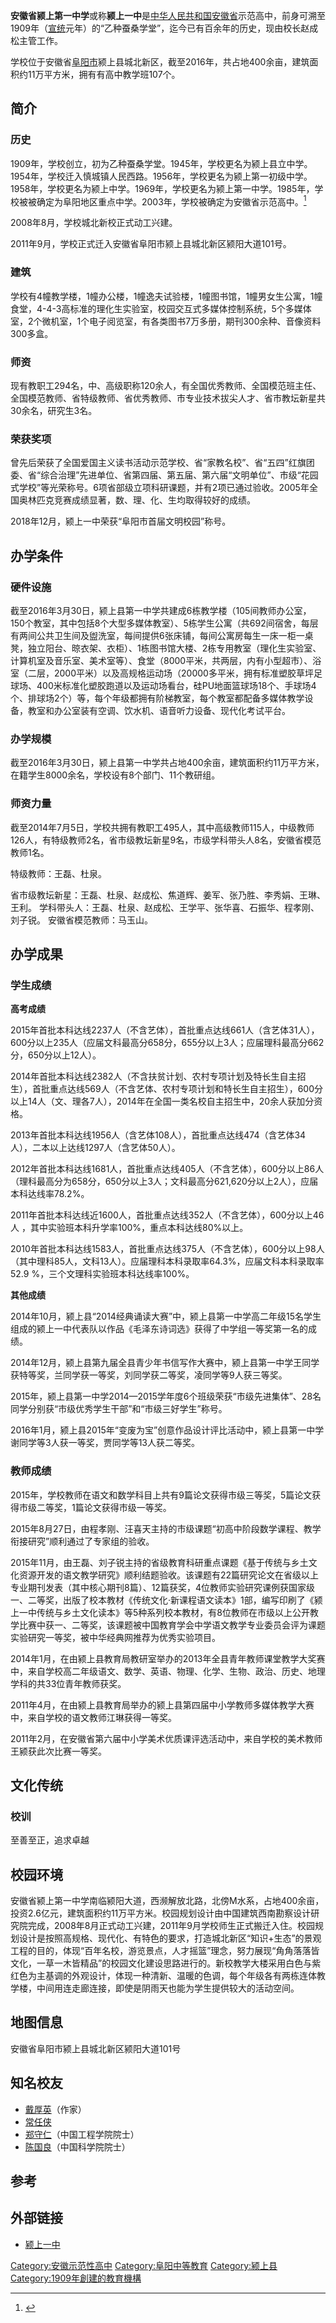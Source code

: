 '''安徽省颍上第一中学'''或称'''颍上一中'''是[[中华人民共和国|中华人民共和国]][[安徽省|安徽省]]示范高中，前身可溯至1909年（[[宣统|宣统]]元年）的“乙种蚕桑学堂”，迄今已有百余年的历史，现由校长赵成松主管工作。

学校位于安徽省[[阜阳市|阜阳市]]颍上县城北新区，截至2016年，共占地400余亩，建筑面积约11万平方米，拥有有高中教学班107个。

==简介==
===历史===
1909年，学校创立，初为乙种蚕桑学堂。1945年，学校更名为颍上县立中学。1954年，学校迁入慎城镇人民西路。1956年，学校更名为颍上第一初级中学。1958年，学校更名为颍上中学。1969年，学校更名为颍上第一中学。1985年，学校被被确定为阜阳地区重点中学。2003年，学校被确定为安徽省示范高中。<ref name=":0">{{cite journal |author1=杜泉 |coauthors=李立新 |title=播撒阳光体育之种 收获百年文化名校 |journal=教学与管理 |date=2013 |issue=第34期 |pages=16-17 |accessdate=2021-10-13}}</ref>

2008年8月，学校城北新校正式动工兴建。

2011年9月，学校正式迁入安徽省阜阳市颍上县城北新区颍阳大道101号。
===建筑===
学校有4幢教学楼，1幢办公楼，1幢逸夫试验楼，1幢图书馆，1幢男女生公寓，1幢食堂，4-4-3高标准的理化生实验室，校园交互式多媒体控制系统，5个多媒体室，2个微机室，1个电子阅览室，有各类图书7万多册，期刊300余种、音像资料300多盒。

===师资===
现有教职工294名，中、高级职称120余人，有全国优秀教师、全国模范班主任、全国模范教师、省特级教师、省优秀教师、市专业技术拔尖人才、省市教坛新星共30余名，研究生3名。

===荣获奖项===
曾先后荣获了全国爱国主义读书活动示范学校、省“家教名校”、省“五四”红旗团委、省“综合治理”先进单位、省第四届、第五届、第六届“文明单位”、市级“花园式学校”等光荣称号。6项省部级立项科研课题，并有2项已通过验收。2005年全国奥林匹克竞赛成绩显著，数、理、化、生均取得较好的成绩。

2018年12月，颍上一中荣获“阜阳市首届文明校园”称号。

==办学条件==
===硬件设施===
截至2016年3月30日，颍上县第一中学共建成6栋教学楼（105间教师办公室，150个教室，其中包括8个大型多媒体教室）、5栋学生公寓（共692间宿舍，每层有两间公共卫生间及盥洗室，每间提供6张床铺，每间公寓房每生一床一柜一桌凳，独立阳台、晾衣架、衣柜）、1栋图书馆大楼、2栋专用教室（理化生实验室、计算机室及音乐室、美术室等）、食堂（8000平米，共两层，内有小型超市）、浴室（二层，2000平米）以及高规格运动场（20000多平米，拥有标准塑胶草坪足球场、400米标准化塑胶跑道以及运动场看台，硅PU地面篮球场18个、手球场4个、排球场2个）等，每个年级都拥有阶梯教室，每个教室都配备多媒体教学设备，教室和办公室装有空调、饮水机、语音听力设备、现代化考试平台。
===办学规模===
截至2016年3月30日，颍上县第一中学共占地400余亩，建筑面积约11万平方米，在籍学生8000余名，学校设有8个部门、11个教研组。
===师资力量===
截至2014年7月5日，学校共拥有教职工495人，其中高级教师115人，中级教师126人，有特级教师2名，省市级教坛新星9名，市级学科带头人8名，安徽省模范教师1名。

特级教师：王磊、杜泉。

省市级教坛新星：王磊、杜泉、赵成松、焦道辉、姜军、张乃胜、李秀娟、王琳、王利。
学科带头人：王磊、杜泉、赵成松、王学平、张华喜、石振华、程孝刚、刘子锐。
安徽省模范教师：马玉山。

==办学成果==
===学生成绩===

'''高考成绩'''

2015年首批本科达线2237人（不含艺体），首批重点达线661人（含艺体31人），600分以上235人（应届文科最高分658分，655分以上3人；应届理科最高分662分，650分以上12人）。

2014年首批本科达线2382人（不含扶贫计划、农村专项计划及特长生自主招生），首批重点达线569人（不含艺体、农村专项计划和特长生自主招生），600分以上14人（文、理各7人），2014年在全国一类名校自主招生中，20余人获加分资格。

2013年首批本科达线1956人（含艺体108人），首批重点达线474（含艺体34人），二本以上达线1297人（含艺体50人）。

2012年首批本科达线1681人，首批重点达线405人（不含艺体），600分以上86人（理科最高分为658分，650分以上3人；文科最高分621,620分以上2人），应届本科达线率78.2%。

2011年首批本科达线近1600人，首批重点达线352人（不含艺体），600分以上46人 ，其中实验班本科升学率100%，重点本科达线80%以上。

2010年首批本科达线1583人，首批重点达线375人（不含艺体），600分以上98人（其中理科85人，文科13人）。应届理科本科录取率64.3%，应届文科本科录取率52.9 %，三个文理科实验班本科达线率100%。

'''其他成绩'''

2014年10月，颍上县“2014经典诵读大赛”中，颍上县第一中学高二年级15名学生组成的颍上一中代表队以作品《毛泽东诗词选》获得了中学组一等奖第一名的成绩。

2014年12月，颍上县第九届全县青少年书信写作大赛中，颍上县第一中学王同学获特等奖，兰同学获一等奖，刘同学获二等奖，凌同学等9人获三等奖。

2015年，颍上县第一中学2014—2015学年度6个班级荣获“市级先进集体”、28名同学分别获“市级优秀学生干部”和“市级三好学生”称号。

2016年1月，颍上县2015年“变废为宝”创意作品设计评比活动中，颍上县第一中学谢同学等3人获一等奖，贾同学等13人获二等奖。

===教师成绩===

2015年，学校教师在语文和数学科目上共有9篇论文获得市级三等奖，5篇论文获得市级二等奖，1篇论文获得市级一等奖。

2015年8月27日，由程孝刚、汪喜天主持的市级课题“初高中阶段数学课程、教学衔接研究”顺利通过了专家组的验收。

2015年11月，由王磊、刘子锐主持的省级教育科研重点课题《基于传统与乡土文化资源开发的语文教学研究》顺利结题验收。该课题有22篇研究论文在省级以上专业期刊发表（其中核心期刊8篇）、12篇获奖，4位教师实验研究课例获国家级一、二等奖，出版了校本教材《传统文化·新课程语文读本》1部，编写印刷了《颍上一中传统与乡土文化读本》等5种系列校本教材，有8位教师在市级以上公开教学比赛中获一、二等奖，该课题被中国教育学会中学语文教学专业委员会评为课题实验研究一等奖，被中华经典网推荐为优秀实验项目。

2014年1月，在由颍上县教育局教研室举办的2013年全县青年教师课堂教学大奖赛中，来自学校高二年级语文、数学、英语、物理、化学、生物、政治、历史、地理学科的共33位青年教师获奖。

2011年4月，在由颍上县教育局举办的颍上县第四届中小学教师多媒体教学大赛中，来自学校的语文教师江琳获得一等奖。

2011年2月，在安徽省第六届中小学美术优质课评选活动中，来自学校的美术教师王颍获此次比赛一等奖。

==文化传统==
===校训===
至善至正，追求卓越
==校园环境==
安徽省颍上第一中学南临颍阳大道，西濒解放北路，北傍M水系，占地400余亩，投资2.6亿元，建筑面积约11万平方米。校园规划设计由中国建筑西南勘察设计研究院完成，2008年8月正式动工兴建，2011年9月学校师生正式搬迁入住。校园规划设计是按照高规格、现代化、有特色的要求，打造城北新区“知识+生态”的景观工程的目的，体现“百年名校，游览景点，人才摇篮”理念，努力展现“角角落落皆文化，一草一木皆精品”的校园文化建设思路进行的。新校教学大楼采用白色与紫红色为主基调的外观设计，体现一种清新、温暖的色调，每个年级各有两栋连体教学楼，中间用连走廊连接，即使是阴雨天也能为学生提供较大的活动空间。
==地图信息==
安徽省阜阳市颍上县城北新区颍阳大道101号

==知名校友==
*[[戴厚英|戴厚英]]（作家）
*[[常任侠|常任侠]]
*[[郑守仁|郑守仁]]（中国工程学院院士）
*[[陈国良_(计算机专家)|陈国良]]（中国科学院院士）

==参考==
{{reflist}}
== 外部链接 ==
* [https://web.archive.org/web/20190412154524/http://www.ahsysyz.com/ 颍上一中]

{{安徽省示范性普通高级中学}}
[[Category:安徽示范性高中|Category:安徽示范性高中]]
[[Category:阜阳中等教育|Category:阜阳中等教育]]
[[Category:颍上县|Category:颍上县]]
[[Category:1909年創建的教育機構|Category:1909年創建的教育機構]]